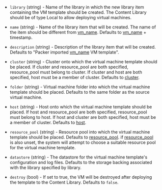 <!-- Code generated from the comments of the ContentLibraryDestinationConfig struct in builder/vsphere/common/step_import_to_content_library.go; DO NOT EDIT MANUALLY -->

-   `library` (string) - Name of the library in which the new library item containing the VM template should be created.
    The Content Library should be of type Local to allow deploying virtual machines.
    
-   `name` (string) - Name of the library item that will be created. The name of the item should be different from [vm_name](#vm_name).
    Defaults to [vm_name](#vm_name) + timestamp.
    
-   `description` (string) - Description of the library item that will be created. Defaults to "Packer imported [vm_name](#vm_name) VM template".
    
-   `cluster` (string) - Cluster onto which the virtual machine template should be placed.
    If cluster and resource_pool are both specified, resource_pool must belong to cluster.
    If cluster and host are both specified, host must be a member of cluster.
    Defaults to [cluster](#cluster).
    
-   `folder` (string) - Virtual machine folder into which the virtual machine template should be placed.
    Defaults to the same folder as the source virtual machine.
    
-   `host` (string) - Host onto which the virtual machine template should be placed.
    If host and resource_pool are both specified, resource_pool must belong to host.
    If host and cluster are both specified, host must be a member of cluster.
    Defaults to [host](#host).
    
-   `resource_pool` (string) - Resource pool into which the virtual machine template should be placed.
    Defaults to [resource_pool](#resource_pool). if [resource_pool](#resource_pool) is also unset,
    the system will attempt to choose a suitable resource pool for the virtual machine template.
    
-   `datastore` (string) - The datastore for the virtual machine template's configuration and log files.
    Defaults to the storage backing associated with the library specified by library.
    
-   `destroy` (bool) - If set to true, the VM will be destroyed after deploying the template to the Content Library. Defaults to `false`.
    